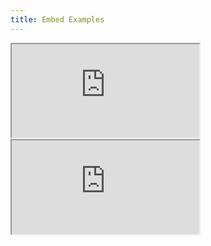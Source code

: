 ```yaml
---
title: Embed Examples
---
```


<iframe
  src='https://codesandbox.io/embed/5vvknzm69x?fontsize=14&hidenavigation=1&theme=dark'
  style={{
    width: '100%',
    height: '100%',
    border: 0,
    overflow: 'hidden',
    background: 'rgb(21, 21, 21)',
  }}
  title='RPS'
  allow='accelerometer; ambient-light-sensor; camera; encrypted-media; geolocation; gyroscope; hid; microphone; midi; payment; usb; vr; xr-spatial-tracking'
  sandbox='allow-autoplay allow-forms allow-modals allow-popups allow-presentation allow-same-origin allow-scripts'
/>

<iframe
style= {{
  width: '100%',
  height: '60%',
  overflow: 'hidden',
  background: 'rgb(21, 21, 21)',
}}
title="Login Form with floating placeholder and light button" 
src="https://codepen.io/soufiane-khalfaoui-hassani/embed/LYpPWda?default-tab=html%2Cresult" 
frameborder="no" 
loading="lazy" 
allowtransparency="true" 
allowfullscreen="true">
</iframe>

<iframe
style ={{
  width: '100%',
  height: '100%',
}}
src="https://www.figma.com/embed?embed_host=share&url=https%3A%2F%2Fwww.figma.com%2Ffile%2FV70MMpgxu2Wal8iHsrvyHV%2F20-Glassmorphism-icon-(Community)%3Fnode-id%3D2%253A938%26t%3DKePoyFuzs6e5bgYs-1" 
allowfullscreen>
</iframe>